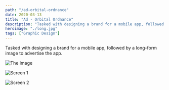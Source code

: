 ```yaml
---
path: "/ad-orbital-ordnance"
date: 2020-03-13
title: "Ad - Orbital Ordnance"
description: "Tasked with designing a brand for a mobile app, followed by a long-form image to advertise the app."
heroimage: "./long.jpg"
tags: ["Graphic Design"]
---
```


Tasked with designing a brand for a mobile app, followed by a long-form image to advertise the app.

![The image](./long.jpg)

![Screen 1](./screen01.jpg)

![Screen 2](./screen02.jpg)
